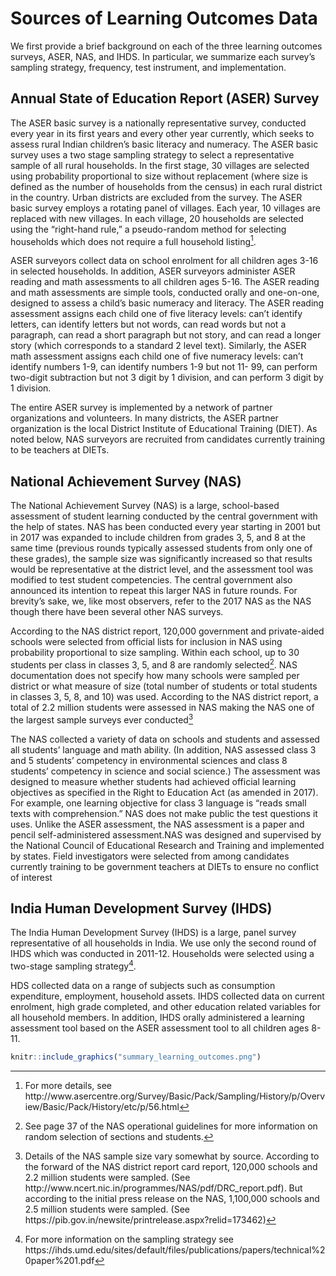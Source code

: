 
# Sources of Learning Outcomes Data {#learningdata}

We first provide a brief background on each of the three learning outcomes surveys, ASER, NAS, and IHDS. In particular, we summarize each survey’s sampling strategy, frequency, test instrument, and implementation.

## Annual State of Education Report (ASER) Survey
The ASER basic survey is a nationally representative survey, conducted every year in its first years and every other year currently, which seeks to assess rural Indian children’s basic literacy and numeracy. The ASER basic survey uses a two stage sampling strategy to select a representative sample of all rural households. In the first stage, 30 villages are selected using probability proportional to size without replacement (where size is defined as the number of households from the census) in each rural district in the country. Urban districts are excluded from the survey. The ASER basic survey employs a rotating panel of villages. Each year, 10 villages are replaced with new villages. In each village, 20 households are selected using the “right-hand rule,” a pseudo-random method for selecting households which does not require a full household listing^[For more details, see
http://www.asercentre.org/Survey/Basic/Pack/Sampling/History/p/Overview/Basic/Pack/History/etc/p/56.html].

ASER surveyors collect data on school enrolment for all children ages 3-16 in selected households. In addition, ASER surveyors administer ASER reading and math assessments to all children ages 5-16. The ASER reading and math assessments are simple tools, conducted orally and one-on-one, designed to assess a child’s basic numeracy and literacy. The ASER reading assessment assigns each child one of five literacy levels: can’t identify letters, can identify letters but not words, can read words but not a paragraph, can read a short paragraph but not story, and can read a longer story (which corresponds to a standard 2 level text). Similarly, the ASER math assessment assigns each child one of five numeracy levels: can’t identify numbers 1-9, can identify numbers 1-9 but not 11- 99, can perform two-digit subtraction but not 3 digit by 1 division, and can perform 3 digit by 1 division.

The entire ASER survey is implemented by a network of partner organizations and volunteers. In many districts, the ASER partner organization is the local District Institute of Educational Training (DIET). As noted below, NAS surveyors are recruited from candidates currently training to be teachers at DIETs.

## National Achievement Survey (NAS)
The National Achievement Survey (NAS) is a large, school-based assessment of student learning conducted by the central government with the help of states. NAS has been conducted every year starting in 2001 but in 2017 was expanded to include children from grades 3, 5, and 8 at the same time (previous rounds typically assessed students from only one of these grades), the sample size was significantly increased so that results would be representative at the district level, and the assessment tool was modified to test student competencies. The central government also announced its intention to repeat this larger NAS in future rounds. For brevity’s sake, we, like most observers, refer to the 2017 NAS as the NAS though there have been several other NAS surveys.

According to the NAS district report, 120,000 government and private-aided schools were selected from official lists for inclusion in NAS using probability proportional to size sampling. Within each school, up to 30 students per class in classes 3, 5, and 8 are randomly selected^[See page 37 of the NAS operational guidelines for more information on random selection of sections and students.]. NAS documentation does not specify how many schools were sampled per district or what measure of size (total number of students or total students in classes 3, 5, 8, and 10) was used. According to the NAS district report, a total of 2.2 million students were assessed in NAS making the NAS one of the largest sample surveys ever conducted^[Details of the NAS sample size vary somewhat by source. According to the forward of the NAS district report card report, 120,000 schools and 2.2 million students were sampled. (See http://www.ncert.nic.in/programmes/NAS/pdf/DRC_report.pdf). But according to the initial press release on the NAS, 1,100,000 schools and 2.5 million students were sampled. (See https://pib.gov.in/newsite/printrelease.aspx?relid=173462)]

The NAS collected a variety of data on schools and students and assessed all students’ language and math ability. (In addition, NAS assessed class 3 and 5 students’ competency in environmental sciences and class 8 students’ competency in science and social science.) The assessment was designed to measure whether students had achieved official learning objectives as specified in the Right to Education Act (as amended in 2017). For example, one learning objective for class 3 language is “reads small texts with comprehension.” NAS does not make public the test questions it uses. Unlike the ASER assessment, the NAS assessment is a paper and pencil self-administered assessment.NAS was designed and supervised by the National Council of Educational Research and Training and implemented by states. Field investigators were selected from among candidates currently training to be government teachers at DIETs to ensure no conflict of interest

## India Human Development Survey (IHDS)

The India Human Development Survey (IHDS) is a large, panel survey representative of all households in India. We use only the second round of IHDS which was conducted in 2011-12. Households were selected using a two-stage sampling strategy^[For more information on the sampling strategy see
https://ihds.umd.edu/sites/default/files/publications/papers/technical%20paper%201.pdf].

HDS collected data on a range of subjects such as consumption expenditure, employment, household assets. IHDS collected data on current enrolment, high grade completed, and other education related variables for all household members. In addition, IHDS orally administered a learning assessment tool based on the ASER assessment tool to all children ages 8-11.

```r
knitr::include_graphics("summary_learning_outcomes.png")
```




